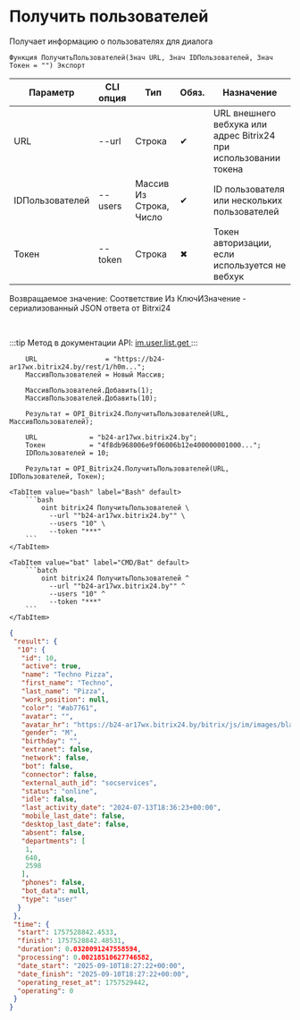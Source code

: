 ﻿---
sidebar_position: 4
description: Получить пользователей и другие функции для работы с Bitrix24 в Открытом пакете интеграций - бесплатной open-source библиотеке интеграций для 1С:Предприятие 8, OneScript и CLI
keywords: [1C, 1С, 1С:Предприятие, 1С:Предприятие 8.3, API, Интеграция, Сервисы, Обмен, OneScript, CLI, Bitrix24]
---


# Получить пользователей
 Получает информацию о пользователях для диалога



`Функция ПолучитьПользователей(Знач URL, Знач IDПользователей, Знач Токен = "") Экспорт`

  | Параметр | CLI опция | Тип | Обяз. | Назначение |
  |-|-|-|-|-|
  | URL | --url | Строка | &#x2714; | URL внешнего вебхука или адрес Bitrix24 при использовании токена |
  | IDПользователей | --users | Массив Из Строка, Число | &#x2714; | ID пользователя или нескольких пользователей |
  | Токен | --token | Строка | &#x2716; | Токен авторизации, если используется не вебхук |

  
  Возвращаемое значение:   Соответствие Из КлючИЗначение - сериализованный JSON ответа от Bitrxi24

<br/>

:::tip
Метод в документации API: [im.user.list.get ](https://dev.1c-bitrix.ru/learning/course/index.php?COURSE_ID=93&LESSON_ID=11493)
:::
<br/>



```bsl title="Пример использования для 1С:Предприятие/OneScript"
    URL                 = "https://b24-ar17wx.bitrix24.by/rest/1/h0m...";
    МассивПользователей = Новый Массив;

    МассивПользователей.Добавить(1);
    МассивПользователей.Добавить(10);

    Результат = OPI_Bitrix24.ПолучитьПользователей(URL, МассивПользователей);

    URL             = "b24-ar17wx.bitrix24.by";
    Токен           = "4f8db968006e9f06006b12e400000001000...";
    IDПользователей = 10;

    Результат = OPI_Bitrix24.ПолучитьПользователей(URL, IDПользователей, Токен);
```
    

 <Tabs>
  
    <TabItem value="bash" label="Bash" default>
        ```bash
            oint bitrix24 ПолучитьПользователей \
              --url ""b24-ar17wx.bitrix24.by"" \
              --users "10" \
              --token "***"
        ```
    </TabItem>
  
    <TabItem value="bat" label="CMD/Bat" default>
        ```batch
            oint bitrix24 ПолучитьПользователей ^
              --url ""b24-ar17wx.bitrix24.by"" ^
              --users "10" ^
              --token "***"
        ```
    </TabItem>
</Tabs>


```json title="Результат"
{
 "result": {
  "10": {
   "id": 10,
   "active": true,
   "name": "Techno Pizza",
   "first_name": "Techno",
   "last_name": "Pizza",
   "work_position": null,
   "color": "#ab7761",
   "avatar": "",
   "avatar_hr": "https://b24-ar17wx.bitrix24.by/bitrix/js/im/images/blank.gif",
   "gender": "M",
   "birthday": "",
   "extranet": false,
   "network": false,
   "bot": false,
   "connector": false,
   "external_auth_id": "socservices",
   "status": "online",
   "idle": false,
   "last_activity_date": "2024-07-13T18:36:23+00:00",
   "mobile_last_date": false,
   "desktop_last_date": false,
   "absent": false,
   "departments": [
    1,
    640,
    2598
   ],
   "phones": false,
   "bot_data": null,
   "type": "user"
  }
 },
 "time": {
  "start": 1757528842.4533,
  "finish": 1757528842.48531,
  "duration": 0.0320091247558594,
  "processing": 0.00218510627746582,
  "date_start": "2025-09-10T18:27:22+00:00",
  "date_finish": "2025-09-10T18:27:22+00:00",
  "operating_reset_at": 1757529442,
  "operating": 0
 }
}
```
